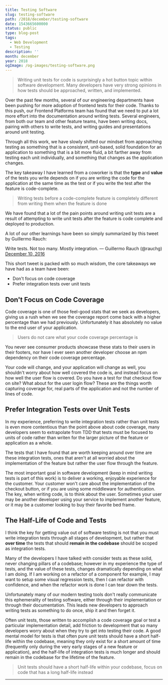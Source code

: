 ```yaml
---
title: Testing Software
slug: testing-software
path: /2018/december/testing-software
date: 1543665600000
status: public
type: blog-post
tags:
  - Web Development
  - Testing
description: ''
month: december
year: 2018
ogImage: /og-images/testing-software.png
---
```




> Writing unit tests for code is surprisingly a hot button topic within software
> development. Many developers have very strong opinions in how tests should be
> approached, written, and implemented.

Over the past few months, several of our engineering departments have been
pushing for more adoption of frontend tests for their code. Thanks to this push,
our Frontend Platforms team has found that we need to put a lot more effort into
the documentation around writing tests. Several engineers, from both our team
and other feature teams, have been writing docs, pairing with others to write
tests, and writing guides and presentations around unit testing.

Through all this work, we have slowly shifted our mindset from approaching
testing as something that is a consistent, unit-based, solid foundation for an
application to something that is a bit more fluid, a bit farther away from
testing each unit individually, and something that changes as the application
changes.

The key takeaway I have learned from a coworker is that the **type** and
**value** of the tests you write depends on if you are writing the code for the
application at the same time as the test or if you write the test after the
feature is code-complete.

> Writing tests before a code-complete feature is completely different from
> writing them when the feature is done

We have found that a lot of the pain points around writing unit tests are a
result of attempting to write unit tests after the feature is code complete and
deployed to production.

A lot of our other learnings have been so simply summarized by this tweet by
Guillermo Rauch:

<Tweet id="807626710350839808">
  <div lang="en" dir="ltr">
    Write tests. Not too many. Mostly integration.
    &mdash; Guillermo Rauch (@rauchg) <a href="https://twitter.com/rauchg/status/807626710350839808?ref_src=twsrc%5Etfw">December 10, 2016</a>
  </div>
</Tweet>

This short tweet is packed with so much wisdom, the core takeaways we have had
as a team have been:

- Don't focus on code coverage
- Prefer integration tests over unit tests

## Don't Focus on Code Coverage

Code coverage is one of those feel-good stats that we seek as developers, giving
us a rush when we see the coverage report come back with a higher percentage
than we had previously. Unfortunately it has absolutely no value to the end user
of your application.

> Users do not care what your code coverage percentage is

You never see consumer products showcase these stats to their users in their
footers, nor have I ever seen another developer choose an npm dependency on
their code coverage percentage.

Your code will change, and your application will change as well, you shouldn't
worry about how well covered the code is, and instead focus on how well the user
flow is covered. Do you have a test for that checkout flow on site? What about
for the user login flow? These are the things worth capturing coverage for, real
parts of the application and not the number of lines of code.

## Prefer Integration Tests over Unit Tests

In my experience, preferring to write integration tests rather than unit tests
is even more contentious than the point above about code coverage, many
developers seem to extrapolate from TDD that tests must be focused to units of
code rather than writen for the larger picture of the feature or application as
a whole.

The tests that I have found that are worth keeping around over time are these
integration tests, ones that aren't at all worried about the implementation of
the feature but rather the user flow through the feature.

The most important goal in software development (keep in mind writing tests is
part of this work) is to deliver a working, enjoyable experience for the
customer. Your customer won't care about the implementation of the checkout
button, or if you are using some middleware for authentication. The key, when
writing code, is to think about the user. Sometimes your user may be another
developer using your service to implement another feature, or it may be a
customer looking to buy their favorite bed frame.

## The Half-Life of Code and Tests

I think the key for getting value out of software testing is not that you must
write integration tests through all stages of development, but rather that
**over time** the tests that should **remain in the codebase** should be scoped
as integration tests.

Many of the developers I have talked with consider tests as these solid, never
changing pillars of a codebase; however in my experience the type of tests, and
the value of these tests, changes dramatically depending on what I am doing. If
I am working on a refactor of a component for example, I may want to setup some
visual regression tests, then I can refactor with confidence, and when the
refactor work is done I can tear down the tests.

Unfortunately many of our modern testing tools don't really communicate this
ephemerality of testing software, either through their implementation or through
their documentation. This leads new developers to approach writing tests as
something to do once, ship it and then forget it.

Often unit tests, those written to accomplish a code coverage goal or test a
particular implementation detail, add friction to development that so many
developers worry about when they try to get into testing their code. A good
mental model for tests is that often pure unit tests should have a short
half-life within the codebase, meaning they only exist for a short amount of
time (frequently only during the very early stages of a new feature or
application), and the half-life of integration tests is much longer and should
remain in the codebase for the lifetime of the feature.

> Unit tests should have a short half-life within your codebase, focus on code
> that has a long half-life instead

<Spacer />

---

<Spacer />


